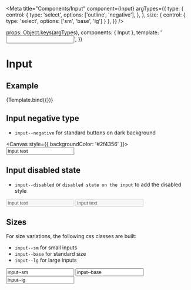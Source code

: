 
<Meta
  title="Components/Input"
  component={Input}
  argTypes={{
    type: {
      control: {
        type: 'select',
        options: ['outline', 'negative'],
      },
    },
    size: { control: { type: 'select', options: ['sm', 'base', 'lg'] } },
  }}
/>

  props: Object.keys(argTypes),
  components: { Input },
  template: '<Input :type="type" :size="size" />',
})

# Input

## Example

<Canvas>
  <Story
    name="Example"
    args={{
      type: 'outline',
      size: 'base',
    }}
  >
    {Template.bind({})}
  </Story>
</Canvas>

<ArgsTable story="Example" />

## Input negative type

- `input--negative` for standard buttons on dark background

<Canvas style={{ backgroundColor: '#2f4356' }}>
  <input class="input--negative input--base" value="Input text" />
</Canvas>

## Input disabled state

- `input--disabled` or `disabled state on the input` to add the disabled style

<Canvas>
  <input class="input--outline input--base" disabled value="Input text" />
  <input class="input--negative input--base" disabled value="Input text" />
</Canvas>

## Sizes

For size variations, the following css classes are built:

- `input--sm` for small inputs
- `input--base` for standard size
- `input--lg` for large inputs

<Canvas>
  <input class="input--outline input--sm" value="input--sm" />
  <input class="input--outline input--base" value="input--base" />
  <input class="input--outline input--lg" value="input--lg" />
</Canvas>
